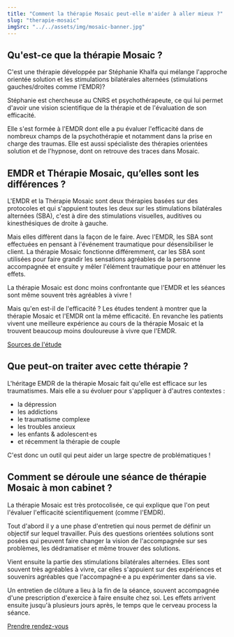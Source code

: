 ```yaml
---
title: "Comment la thérapie Mosaic peut-elle m'aider à aller mieux ?"
slug: "therapie-mosaic"
imgSrc: "../../assets/img/mosaic-banner.jpg"
---
```



## Qu'est-ce que la thérapie Mosaic ?

C'est une thérapie développée par Stéphanie Khalfa qui mélange l'approche orientée solution et les stimulations bilatérales alternées (stimulations gauches/droites comme l'EMDR)?

Stéphanie est chercheuse au CNRS et psychothérapeute, ce qui lui permet d'avoir une vision scientifique de la thérapie et de l'évaluation de son efficacité.

Elle s'est formée à l'EMDR dont elle a pu évaluer l'efficacité dans de nombreux champs de la psychothérapie et notamment dans la prise en charge des traumas. Elle est aussi spécialiste des thérapies orientées solution et de l'hypnose, dont on retrouve des traces dans Mosaic.

## EMDR et Thérapie Mosaic, qu’elles sont les différences ?

L'EMDR et la Thérapie Mosaic sont deux thérapies basées sur des protocoles et qui s'appuient toutes les deux sur les stimulations bilatérales alternées (SBA), c'est à dire des stimulations visuelles, auditives ou kinesthésiques de droite à gauche.

Mais elles diffèrent dans la façon de le faire. Avec l'EMDR, les SBA sont effectuées en pensant à l'événement traumatique pour désensibiliser le client.
La thérapie Mosaic fonctionne différemment, car les SBA sont utilisées pour faire grandir les sensations agréables de la personne accompagnée et ensuite y mêler l'élément traumatique pour en atténuer les effets.

La thérapie Mosaic est donc moins confrontante que l'EMDR et les séances sont même souvent très agréables à vivre !

Mais qu'en est-il de l'efficacité ? Les études tendent à montrer que la thérapie Mosaic et l'EMDR ont la même efficacité. En revanche les patients vivent une meilleure expérience au cours de la thérapie Mosaic et la trouvent beaucoup moins douloureuse à vivre que l'EMDR.

<a target="blank" href="www.mdpi.com/2227-9032/11/15/2226/pdf">
  <Btn>Sources de l'étude</Btn>
</a>

## Que peut-on traiter avec cette thérapie ?

L'héritage EMDR de la thérapie Mosaic fait qu'elle est efficace sur les traumatismes. Mais elle a su évoluer pour s'appliquer à d'autres contextes :

- la dépression
- les addictions
- le traumatisme complexe
- les troubles anxieux
- les enfants & adolescent·es
- et récemment la thérapie de couple

C'est donc un outil qui peut aider un large spectre de problématiques !

## Comment se déroule une séance de thérapie Mosaic à mon cabinet ?

La thérapie Mosaic est très protocolisée, ce qui explique que l'on peut l'évaluer l'efficacité scientifiquement (comme l'EMDR).

Tout d'abord il y a une phase d'entretien qui nous permet de définir un objectif sur lequel travailler. Puis des questions orientées solutions sont posées qui peuvent faire changer la vision de l'accompagnée sur ses problèmes, les dédramatiser et même trouver des solutions.

Vient ensuite la partie des stimulations bilatérales alternées. Elles sont souvent très agréables à vivre, car elles s'appuient sur des expériences et souvenirs agréables que l'accompagné·e a pu expérimenter dans sa vie.

Un entretien de clôture a lieu à la fin de la séance, souvent accompagnée d'une prescription d'exercice à faire ensuite chez soi. Les effets arrivent ensuite jusqu'à plusieurs jours après, le temps que le cerveau process la séance.

<div class="text-center">
  <a href="/consultations">
    <Btn>Prendre rendez-vous</Btn>
  </a>
</div>
